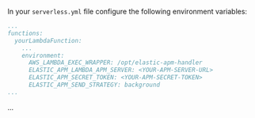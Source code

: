 


In your `serverless.yml` file configure the following environment variables:

```yml
...
functions:
  yourLambdaFunction:
    ...
    environment:
      AWS_LAMBDA_EXEC_WRAPPER: /opt/elastic-apm-handler
      ELASTIC_APM_LAMBDA_APM_SERVER: <YOUR-APM-SERVER-URL>
      ELASTIC_APM_SECRET_TOKEN: <YOUR-APM-SECRET-TOKEN>
      ELASTIC_APM_SEND_STRATEGY: background
...
```

...
```
